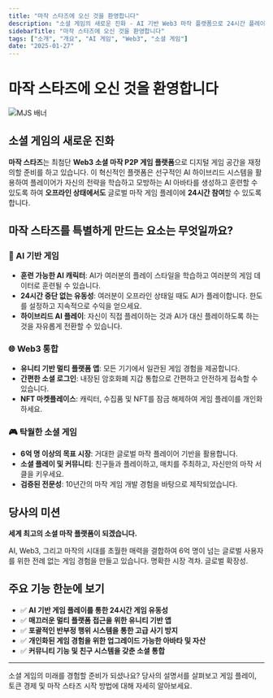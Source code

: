 ```yaml
---
title: "마작 스타즈에 오신 것을 환영합니다"
description: "소셜 게임의 새로운 진화 - AI 기반 Web3 마작 플랫폼으로 24시간 플레이 가능"
sidebarTitle: "마작 스타즈에 오신 것을 환영합니다"
tags: ["소개", "개요", "AI 게임", "Web3", "소셜 게임"]
date: "2025-01-27"
---
```



# 마작 스타즈에 오신 것을 환영합니다

![MJS 배너](/static/images/banner.png)

## 소셜 게임의 새로운 진화

**마작 스타즈**는 최첨단 **Web3 소셜 마작 P2P 게임 플랫폼**으로 디지털 게임 공간을 재정의할 준비를 하고 있습니다. 이 혁신적인 플랫폼은 선구적인 AI 하이브리드 시스템을 활용하여 플레이어가 자신의 전략을 학습하고 모방하는 AI 아바타를 생성하고 훈련할 수 있도록 하여 **오프라인 상태에서도** 글로벌 마작 게임 플레이에 **24시간 참여**할 수 있도록 합니다.

## 마작 스타즈를 특별하게 만드는 요소는 무엇일까요?

### 🤖 AI 기반 게임
- **훈련 가능한 AI 캐릭터**: AI가 여러분의 플레이 스타일을 학습하고 여러분의 게임 데이터로 훈련될 수 있습니다.
- **24시간 중단 없는 유동성**: 여러분이 오프라인 상태일 때도 AI가 플레이합니다. 한도를 설정하고 지속적으로 수익을 얻으세요.
- **하이브리드 AI 플레이**: 자신이 직접 플레이하는 것과 AI가 대신 플레이하도록 하는 것을 자유롭게 전환할 수 있습니다.


### 🌐 Web3 통합
- **유니티 기반 멀티 플랫폼 앱**: 모든 기기에서 일관된 게임 경험을 제공합니다.
- **간편한 소셜 로그인**: 내장된 암호화폐 지갑 통합으로 간편하고 안전하게 접속할 수 있습니다.
- **NFT 마켓플레이스**: 캐릭터, 수집품 및 NFT를 잠금 해제하여 게임 플레이를 개인화하세요.

### 🎮 탁월한 소셜 게임
- **6억 명 이상의 목표 시장**: 거대한 글로벌 마작 플레이어 기반을 활용합니다.
- **소셜 플레이 및 커뮤니티**: 친구들과 플레이하고, 매치를 주최하고, 자신만의 마작 서클을 키우세요.
- **검증된 전문성**: 10년간의 마작 게임 개발 경험을 바탕으로 제작되었습니다.

## 당사의 미션

**세계 최고의 소셜 마작 플랫폼이 되겠습니다.**

AI, Web3, 그리고 마작의 시대를 초월한 매력을 결합하여 6억 명이 넘는 글로벌 사용자를 위한 전례 없는 게임 경험을 만들고 있습니다. 명확한 시장 격차. 글로벌 확장성.

## 주요 기능 한눈에 보기

- ✅ **AI 기반 게임 플레이를 통한 24시간 게임 유동성**
- ✅ **매끄러운 멀티 플랫폼 접근을 위한 유니티 기반 앱**
- ✅ **포괄적인 반부정 행위 시스템을 통한 고급 사기 방지**
- ✅ **개인화된 게임 경험을 위한 업그레이드 가능한 아바타 및 자산**
- ✅ **커뮤니티 기능 및 친구 시스템을 갖춘 소셜 통합**

---

소셜 게임의 미래를 경험할 준비가 되셨나요? 당사의 설명서를 살펴보고 게임 플레이, 토큰 경제 및 마작 스타즈 시작 방법에 대해 자세히 알아보세요.